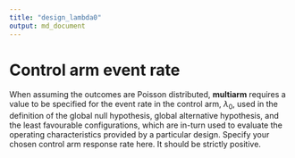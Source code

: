 ```yaml
---
title: "design_lambda0"
output: md_document
---
```


# Control arm event rate

When assuming the outcomes are Poisson distributed, __multiarm__ requires a value to be specified for the event rate in the control arm, $\lambda_0$, used in the definition of the global null hypothesis, global alternative hypothesis, and the least favourable configurations, which are in-turn used to evaluate the operating characteristics provided by a particular design.
Specify your chosen control arm response rate here.
It should be strictly positive.

